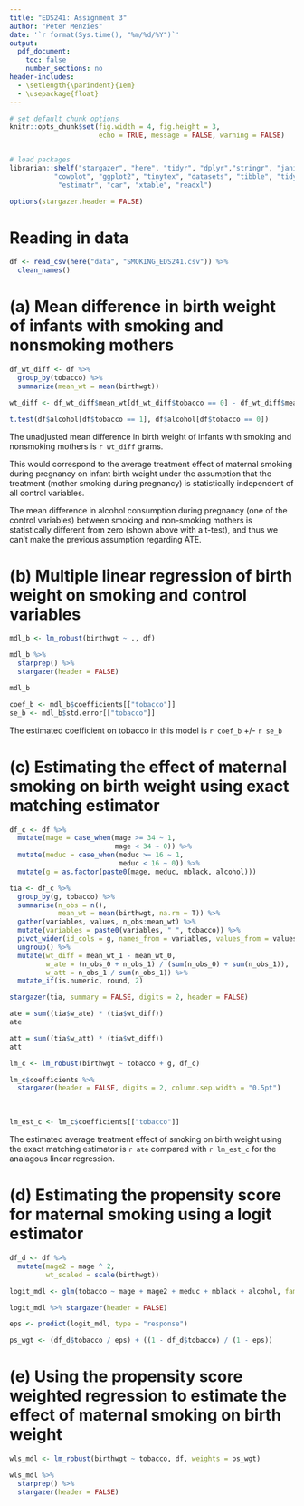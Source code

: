 ```yaml
---
title: "EDS241: Assignment 3"
author: "Peter Menzies"
date: '`r format(Sys.time(), "%m/%d/%Y")`'
output: 
  pdf_document:
    toc: false
    number_sections: no
header-includes:
  - \setlength{\parindent}{1em}
  - \usepackage{float}
---
```


```r

# set default chunk options
knitr::opts_chunk$set(fig.width = 4, fig.height = 3, 
                      echo = TRUE, message = FALSE, warning = FALSE)


# load packages
librarian::shelf("stargazer", "here", "tidyr", "dplyr","stringr", "janitor", 
           "cowplot", "ggplot2", "tinytex", "datasets", "tibble", "tidyverse", 
            "estimatr", "car", "xtable", "readxl")

options(stargazer.header = FALSE)
```

# Reading in data

```r
df <- read_csv(here("data", "SMOKING_EDS241.csv")) %>% 
  clean_names()
```

# (a) Mean difference in birth weight of infants with smoking and nonsmoking mothers

```r
df_wt_diff <- df %>% 
  group_by(tobacco) %>% 
  summarize(mean_wt = mean(birthwgt))

wt_diff <- df_wt_diff$mean_wt[df_wt_diff$tobacco == 0] - df_wt_diff$mean_wt[df_wt_diff$tobacco == 1]
```

```r
t.test(df$alcohol[df$tobacco == 1], df$alcohol[df$tobacco == 0])
```

\noindent The unadjusted mean difference in birth weight of infants with smoking and nonsmoking mothers is `r wt_diff` grams.

\noindent This would correspond to the average treatment effect of maternal smoking during pregnancy on infant birth weight under the assumption that the treatment (mother smoking during pregnancy) is statistically independent of all control variables. 

\noindent The mean difference in alcohol consumption during pregnancy (one of the control variables) between smoking and non-smoking mothers is statistically different from zero (shown above with a t-test), and thus we can't make the previous assumption regarding ATE.


# (b) Multiple linear regression of birth weight on smoking and control variables

```r
mdl_b <- lm_robust(birthwgt ~ ., df)
```

```r
mdl_b %>% 
  starprep() %>% 
  stargazer(header = FALSE)
```


```r
mdl_b

coef_b <- mdl_b$coefficients[["tobacco"]]
se_b <- mdl_b$std.error[["tobacco"]]
```



\noindent The estimated coefficient on tobacco in this model is `r coef_b` +/- `r se_b`


# (c) Estimating the effect of maternal smoking on birth weight using exact matching estimator

```r
df_c <- df %>% 
  mutate(mage = case_when(mage >= 34 ~ 1,
                          mage < 34 ~ 0)) %>% 
  mutate(meduc = case_when(meduc >= 16 ~ 1,
                           meduc < 16 ~ 0)) %>% 
  mutate(g = as.factor(paste0(mage, meduc, mblack, alcohol)))
```

```r
tia <- df_c %>%
  group_by(g, tobacco) %>% 
  summarise(n_obs = n(),
            mean_wt = mean(birthwgt, na.rm = T)) %>%
  gather(variables, values, n_obs:mean_wt) %>% 
  mutate(variables = paste0(variables, "_", tobacco)) %>% 
  pivot_wider(id_cols = g, names_from = variables, values_from = values) %>% 
  ungroup() %>% 
  mutate(wt_diff = mean_wt_1 - mean_wt_0,
         w_ate = (n_obs_0 + n_obs_1) / (sum(n_obs_0) + sum(n_obs_1)),
         w_att = n_obs_1 / sum(n_obs_1)) %>% 
  mutate_if(is.numeric, round, 2)
```

```r
stargazer(tia, summary = FALSE, digits = 2, header = FALSE)
```

```r
ate = sum((tia$w_ate) * (tia$wt_diff))
ate

att = sum((tia$w_att) * (tia$wt_diff))
att
```


```r
lm_c <- lm_robust(birthwgt ~ tobacco + g, df_c)
```

```r
lm_c$coefficients %>%
  stargazer(header = FALSE, digits = 2, column.sep.width = "0.5pt")
```

\begin{table}[!htbp] \centering 
  \caption{} 
  \label{} 
\begin{tabular}{@{\extracolsep{0.5pt}} ccccccccccccccccc} 
\\[-1.8ex]\hline 
\hline \\[-1.8ex] 
(Intercept) & tobacco & g0001 & g0010 & g0011 & g0100 & g0101 & g0110 & g0111 \\ 
\hline \\[-1.8ex] 
$3,445.87$ & $$-$226.25$ & $$-$63.12$ & $$-$241.84$ & $$-$384.01$ & $37.81$ & $88.51$ & $$-$120.78$ & $$-$219.20$ \\ 
\\
\\[-1.8ex]\hline 
\hline \\[-1.8ex] 
g1000 & g1001 & g1010 & g1011 & g1100 & g1101 & g1110 & g1111 \\
\hline \\[-1.8ex] 
$10.36$ & $$-$102.85$ & $$-$251.69$ & $$-$443.86$ & $40.82$ & $26.74$ & $$-$146.19$ & $$-$185.75$$$ \\
\end{tabular} 
\end{table} 
\ 


```r
lm_est_c <- lm_c$coefficients[["tobacco"]] 
```


\noindent The estimated average treatment effect of smoking on birth weight using the exact matching estimator is `r ate` compared with `r lm_est_c` for the analagous linear regression.


# (d) Estimating the propensity score for maternal smoking using a logit estimator

```r
df_d <- df %>% 
  mutate(mage2 = mage ^ 2,
         wt_scaled = scale(birthwgt))
```

```r
logit_mdl <- glm(tobacco ~ mage + mage2 + meduc + mblack + alcohol, family = binomial(link = "logit"), df_d)
```

```r
logit_mdl %>% stargazer(header = FALSE)
```

```r
eps <- predict(logit_mdl, type = "response")

ps_wgt <- (df_d$tobacco / eps) + ((1 - df_d$tobacco) / (1 - eps))
```


# (e) Using the propensity score weighted regression to estimate the effect of maternal smoking on birth weight

```r
wls_mdl <- lm_robust(birthwgt ~ tobacco, df, weights = ps_wgt)
```

```r
wls_mdl %>%
  starprep() %>% 
  stargazer(header = FALSE)
```




